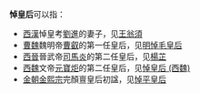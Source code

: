 '''悼皇后'''可以指：
*[[西漢|西漢]]悼皇考[[劉進|劉進]]的妻子，见[[王翁須|王翁須]]
*[[曹魏|曹魏]]魏明帝[[曹叡|曹叡]]的第一任皇后，见[[明悼毛皇后|明悼毛皇后]]
*[[西晉|西晉]]晉武帝[[司馬炎|司馬炎]]的第二任皇后，见[[楊芷|楊芷]]
*[[西魏|西魏]]文帝[[元宝炬|元寶炬]]的第二任皇后，见[[悼皇后_(西魏)|悼皇后 (西魏)]]
*[[金朝|金朝]][[金熙宗|金熙宗]]完顏亶皇后初諡，见[[悼平皇后|悼平皇后]]
{{消歧义|cat=三字封号消歧义|后}}